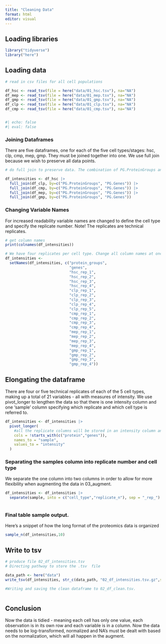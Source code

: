 ```yaml
---
title: "Cleaning Data"
format: html
editor: visual
---
```


## Loading libraries

```r
library("tidyverse")
library("here")
```

## Loading data

```r
# read in csv files for all cell populations

df_hsc <- read_tsv(file = here("data/01_hsc.tsv"), na="NA")
df_mep <- read_tsv(file = here("data/01_mep.tsv"), na="NA")
df_gmp <- read_tsv(file = here("data/01_gmp.tsv"), na="NA")
df_clp <- read_tsv(file = here("data/01_clp.tsv"), na="NA")
df_cmp <- read_tsv(file = here("data/01_cmp.tsv"), na="NA")


#| echo: false
#| eval: false
```

### Joining Dataframes

There are five dataframes, one for each of the five cell types/stages: hsc, clp, cmp, mep, gmp. They must be joined together into one. We use full join because we wish to preserve all data points.

```r

# do full join to preserve data. The combination of PG.ProteinGroups and PG.Genes is the same for all data frames, so we join by both columns

df_intensities <- df_hsc |> 
  full_join(df_clp, by=c("PG.ProteinGroups", "PG.Genes")) |> 
  full_join(df_cmp, by=c("PG.ProteinGroups", "PG.Genes")) |> 
  full_join(df_mep, by=c("PG.ProteinGroups", "PG.Genes")) |>
  full_join(df_gmp, by=c("PG.ProteinGroups", "PG.Genes")) 


```

### Changing Variable Names

For increased readability variable names are changed to define the cell type and specify the replicate number. Note! The replicates are technical replicates.

```r
# get column names
print(colnames(df_intensities))

# We have four replicates per cell type. Change all column names at once for easier readability.
df_intensities <- 
  setNames(df_intensities, c("protein_groups",
                             "genes",
                             "hsc_rep_1",
                             "hsc_rep_2",
                             "hsc_rep_3",
                             "hsc_rep_4",
                             "clp_rep_1",
                             "clp_rep_2",
                             "clp_rep_3",
                             "clp_rep_4",
                             "clp_rep_5",
                             "cmp_rep_1",
                             "cmp_rep_2",
                             "cmp_rep_3",
                             "cmp_rep_4",
                             "mep_rep_1",
                             "mep_rep_2",
                             "mep_rep_3",
                             "mep_rep_4",
                             "gmp_rep_1",
                             "gmp_rep_2",
                             "gmp_rep_3",
                             "gmp_rep_4"))
```


## Elongating the dataframe

There are four or five technical replicates of each of the 5 cell types, making up a total of 21 variables - all with measures of intensity. We use pivot_longer to lengthen the data so that there is one intensity column and one 'sample' column specifying which replicate and which cell type is referred to.

```r
df_intensities <- df_intensities |> 
  pivot_longer(
    #all the replicate columns will be stored in an intensity column and a sample column
    cols = !starts_with(c("protein","genes")), 
    names_to = "sample", 
    values_to = "intensity"
  )
```

### Separating the samples column into replicate number and cell type

We separate the one column into two columns in order to allow for more flexibility when augmenting the data in 03_augment.

```r
df_intensities <- df_intensities |> 
  separate(sample, into = c("cell_type","replicate_n"), sep = "_rep_")
  

```

### Final table sample output.

Here's a snippet of how the long format of the proteomics data is organized

```r
sample_n(df_intensities,10)

```

## Write to tsv

```r

# produce file 02_df_intensities.tsv
# Directing pathway to store the .tsv  file

data_path <- here("data")
write_tsv(df_intensities, str_c(data_path, "02_df_intensities.tsv.gz",sep = "/"))

#Writing and saving the clean dataframe to 02_df_clean.tsv.



```

## Conclusion

Now the data is tidied - meaning each cell has only one value, each observation is in its own row and each variable is in a column. Now the data needs to be log-transformed, normalized and NA's must be dealt with based on the normalization, which will all happen in the augment.
